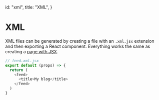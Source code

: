 
  id: "xml",
  title: "XML",
}


# XML

XML files can be generated by creating a file with an `.xml.jsx` extension and then exporting a React component. Everything works the same as creating a [page with JSX][pages].

```javascript
// feed.xml.jsx
export default (props) => {
  return (
    <feed>
      <title>My blog</title>
    </feed>
  )
}
```

[pages]: /pages
